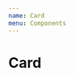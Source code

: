 ```yaml
---
name: Card
menu: Components
---
```


# Card


<PropsTable of={Card} />

<Playground>
  <Card
    title="Lorem Ipsum Dolor"
    author="Lorem Ipsum"
    image="http://via.placeholder.com/500x400/"
  />
</Playground>
